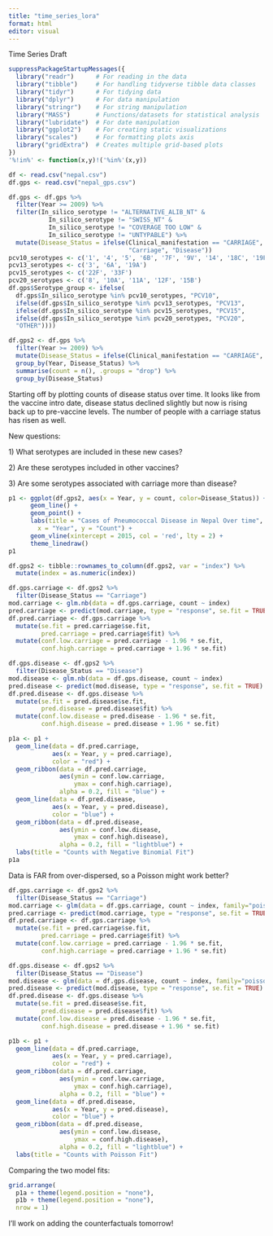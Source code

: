 ```yaml
---
title: "time_series_lora"
format: html
editor: visual
---
```


Time Series Draft

```r
suppressPackageStartupMessages({
  library("readr")      # For reading in the data
  library("tibble")     # For handling tidyverse tibble data classes
  library("tidyr")      # For tidying data 
  library("dplyr")      # For data manipulation 
  library("stringr")    # For string manipulation
  library("MASS")       # Functions/datasets for statistical analysis
  library("lubridate")  # For date manipulation
  library("ggplot2")    # For creating static visualizations
  library("scales")     # For formatting plots axis
  library("gridExtra")  # Creates multiple grid-based plots
})
'%!in%' <- function(x,y)!('%in%'(x,y))

df <- read.csv("nepal.csv")
df.gps <- read.csv("nepal_gps.csv")
```

```r
df.gps <- df.gps %>%
  filter(Year >= 2009) %>%
  filter(In_silico_serotype != "ALTERNATIVE_ALIB_NT" & 
           In_silico_serotype != "SWISS_NT" &
           In_silico_serotype != "COVERAGE TOO LOW" &
           In_silico_serotype != "UNTYPABLE") %>%
  mutate(Disease_Status = ifelse(Clinical_manifestation == "CARRIAGE", 
                                 "Carriage", "Disease"))
pcv10_serotypes <- c('1', '4', '5', '6B', '7F', '9V', '14', '18C', '19F', '23F')
pcv13_serotypes <- c('3', '6A', '19A')
pcv15_serotypes <- c('22F', '33F')
pcv20_serotypes <- c('8', '10A', '11A', '12F', '15B')
df.gps$Serotype_group <- ifelse(
  df.gps$In_silico_serotype %in% pcv10_serotypes, "PCV10",
  ifelse(df.gps$In_silico_serotype %in% pcv13_serotypes, "PCV13",
  ifelse(df.gps$In_silico_serotype %in% pcv15_serotypes, "PCV15",
  ifelse(df.gps$In_silico_serotype %in% pcv20_serotypes, "PCV20",
  "OTHER"))))

df.gps2 <- df.gps %>%
  filter(Year >= 2009) %>%
  mutate(Disease_Status = ifelse(Clinical_manifestation == "CARRIAGE", "Carriage", "Disease")) %>%
  group_by(Year, Disease_Status) %>%
  summarise(count = n(), .groups = "drop") %>%
  group_by(Disease_Status)
```

Starting off by plotting counts of disease status over time. It looks like from the vaccine intro date, disease status declined slightly but now is rising back up to pre-vaccine levels. The number of people with a carriage status has risen as well.

New questions:

1\) What serotypes are included in these new cases?

2\) Are these serotypes included in other vaccines?

3\) Are some serotypes associated with carriage more than disease?

```r
p1 <- ggplot(df.gps2, aes(x = Year, y = count, color=Disease_Status)) +
      geom_line() +
      geom_point() +
      labs(title = "Cases of Pneumococcal Disease in Nepal Over time",
        x = "Year", y = "Count") +
      geom_vline(xintercept = 2015, col = 'red', lty = 2) +
      theme_linedraw()
p1
```

```r
df.gps2 <- tibble::rownames_to_column(df.gps2, var = "index") %>%
  mutate(index = as.numeric(index))

df.gps.carriage <- df.gps2 %>%
  filter(Disease_Status == "Carriage")
mod.carriage <- glm.nb(data = df.gps.carriage, count ~ index)
pred.carriage <- predict(mod.carriage, type = "response", se.fit = TRUE)
df.pred.carriage <- df.gps.carriage %>%
  mutate(se.fit = pred.carriage$se.fit, 
         pred.carriage = pred.carriage$fit) %>%
  mutate(conf.low.carriage = pred.carriage - 1.96 * se.fit,
         conf.high.carriage = pred.carriage + 1.96 * se.fit)

df.gps.disease <- df.gps2 %>%
  filter(Disease_Status == "Disease")
mod.disease <- glm.nb(data = df.gps.disease, count ~ index)
pred.disease <- predict(mod.disease, type = "response", se.fit = TRUE)
df.pred.disease <- df.gps.disease %>%
  mutate(se.fit = pred.disease$se.fit, 
         pred.disease = pred.disease$fit) %>%
  mutate(conf.low.disease = pred.disease - 1.96 * se.fit,
         conf.high.disease = pred.disease + 1.96 * se.fit)

p1a <- p1 +
  geom_line(data = df.pred.carriage, 
            aes(x = Year, y = pred.carriage),
            color = "red") +
  geom_ribbon(data = df.pred.carriage, 
              aes(ymin = conf.low.carriage, 
                  ymax = conf.high.carriage), 
              alpha = 0.2, fill = "blue") +
  geom_line(data = df.pred.disease, 
            aes(x = Year, y = pred.disease),
            color = "blue") +
  geom_ribbon(data = df.pred.disease, 
              aes(ymin = conf.low.disease, 
                  ymax = conf.high.disease), 
              alpha = 0.2, fill = "lightblue") +
  labs(title = "Counts with Negative Binomial Fit")
p1a
```

Data is FAR from over-dispersed, so a Poisson might work better?

```r
df.gps.carriage <- df.gps2 %>%
  filter(Disease_Status == "Carriage")
mod.carriage <- glm(data = df.gps.carriage, count ~ index, family="poisson")
pred.carriage <- predict(mod.carriage, type = "response", se.fit = TRUE)
df.pred.carriage <- df.gps.carriage %>%
  mutate(se.fit = pred.carriage$se.fit, 
         pred.carriage = pred.carriage$fit) %>%
  mutate(conf.low.carriage = pred.carriage - 1.96 * se.fit,
         conf.high.carriage = pred.carriage + 1.96 * se.fit)

df.gps.disease <- df.gps2 %>%
  filter(Disease_Status == "Disease")
mod.disease <- glm(data = df.gps.disease, count ~ index, family="poisson")
pred.disease <- predict(mod.disease, type = "response", se.fit = TRUE)
df.pred.disease <- df.gps.disease %>%
  mutate(se.fit = pred.disease$se.fit, 
         pred.disease = pred.disease$fit) %>%
  mutate(conf.low.disease = pred.disease - 1.96 * se.fit,
         conf.high.disease = pred.disease + 1.96 * se.fit)

p1b <- p1 +
  geom_line(data = df.pred.carriage, 
            aes(x = Year, y = pred.carriage),
            color = "red") +
  geom_ribbon(data = df.pred.carriage, 
              aes(ymin = conf.low.carriage, 
                  ymax = conf.high.carriage), 
              alpha = 0.2, fill = "blue") +
  geom_line(data = df.pred.disease, 
            aes(x = Year, y = pred.disease),
            color = "blue") +
  geom_ribbon(data = df.pred.disease, 
              aes(ymin = conf.low.disease, 
                  ymax = conf.high.disease), 
              alpha = 0.2, fill = "lightblue") +
  labs(title = "Counts with Poisson Fit")
```

Comparing the two model fits:

```r
grid.arrange(
  p1a + theme(legend.position = "none"),
  p1b + theme(legend.position = "none"),
  nrow = 1)
```

I'll work on adding the counterfactuals tomorrow!
